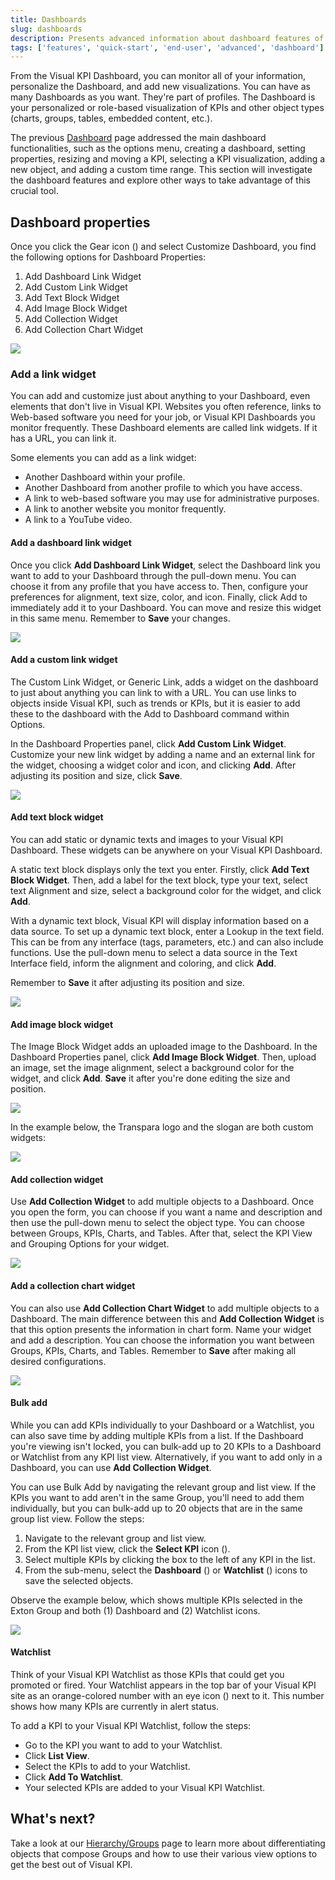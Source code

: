 ```yaml
---
title: Dashboards
slug: dashboards
description: Presents advanced information about dashboard features of Visual KPIs software for an end user.
tags: ['features', 'quick-start', 'end-user', 'advanced', 'dashboard']
---
```



From the Visual KPI Dashboard, you can monitor all of your information, personalize the Dashboard, and add new visualizations. You can have as many Dashboards as you want. They're part of profiles. The Dashboard is your personalized or role-based visualization of KPIs and other object types (charts, groups, tables, embedded content, etc.).

The previous [Dashboard](/docs/end-user/basic-navigation/dashboards) page addressed the main dashboard functionalities, such as the options menu, creating a dashboard, setting properties, resizing and moving a KPI, selecting a KPI visualization, adding a new object, and adding a custom time range. This section will investigate the dashboard features and explore other ways to take advantage of this crucial tool.

## Dashboard properties

Once you click the Gear icon (<SvgFont icon="188"/>) and select Customize Dashboard, you find the following options for Dashboard Properties:

1. Add Dashboard Link Widget
2. Add Custom Link Widget
3. Add Text Block Widget
4. Add Image Block Widget
5. Add Collection Widget
6. Add Collection Chart Widget

<Image src="media/end-user/features/dashboards/dashboard-properties.png"/>

### Add a link widget

You can add and customize just about anything to your Dashboard, even elements that don't live in Visual KPI. Websites you often reference, links to Web-based software you need for your job, or Visual KPI Dashboards you monitor frequently. These Dashboard elements are called link widgets. If it has a URL, you can link it.

Some elements you can add as a link widget:

- Another Dashboard within your profile.
- Another Dashboard from another profile to which you have access.
- A link to web-based software you may use for administrative purposes.
- A link to another website you monitor frequently.
- A link to a YouTube video.

#### Add a dashboard link widget

Once you click **Add Dashboard Link Widget**, select the Dashboard link you want to add to your Dashboard through the pull-down menu. You can choose it from any profile that you have access to. Then, configure your preferences for alignment, text size, color, and icon. Finally, click Add to immediately add it to your Dashboard. You can move and resize this widget in this same menu. Remember to **Save** your changes.

<Image src="media/end-user/features/dashboards/dashboard-link.png"/>

#### Add a custom link widget

The Custom Link Widget, or Generic Link, adds a widget on the dashboard to just about anything you can link to with a URL. You can use links to objects inside Visual KPI, such as trends or KPIs, but it is easier to add these to the dashboard with the Add to Dashboard command within Options.

In the Dashboard Properties panel, click **Add Custom Link Widget**. Customize your new link widget by adding a name and an external link for the widget, choosing a widget color and icon, and clicking **Add**. After adjusting its position and size, click **Save**.

<Image src="media/end-user/features/dashboards/external-link.png"/>

#### Add text block widget

You can add static or dynamic texts and images to your Visual KPI Dashboard. These widgets can be anywhere on your Visual KPI Dashboard.

A static text block displays only the text you enter. Firstly, click **Add Text Block Widget**. Then, add a label for the text block, type your text, select text Alignment and size, select a background color for the widget, and click **Add**.

With a dynamic text block, Visual KPI will display information based on a data source. To set up a dynamic text block, enter a Lookup in the text field. This can be from any interface (tags, parameters, etc.) and can also include functions. Use the pull-down menu to select a data source in the Text Interface field, inform the alignment and coloring, and click **Add**.

Remember to **Save** it after adjusting its position and size.

<Image src="media/end-user/features/dashboards/text-block-widget.png"/>

#### Add image block widget

The Image Block Widget adds an uploaded image to the Dashboard. In the Dashboard Properties panel, click **Add Image Block Widget**. Then, upload an image, set the image alignment, select a background color for the widget, and click **Add**. **Save** it after you're done editing the size and position.

<Image src="media/end-user/features/dashboards/image-block-widget.png"/>

In the example below, the Transpara logo and the slogan are both custom widgets:

<Image src="media/end-user/features/dashboards/text-image-example.png"/>

#### Add collection widget

Use **Add Collection Widget** to add multiple objects to a Dashboard. Once you open the form, you can choose if you want a name and description and then use the pull-down menu to select the object type. You can choose between Groups, KPIs, Charts, and Tables. After that, select the KPI View and Grouping Options for your widget.

<Image src="media/end-user/features/dashboards/collection-widget.png"/>

#### Add a collection chart widget

You can also use **Add Collection Chart Widget** to add multiple objects to a Dashboard. The main difference between this and **Add Collection Widget** is that this option presents the information in chart form. Name your widget and add a description. You can choose the information you want between Groups, KPIs, Charts, and Tables. Remember to **Save** after making all desired configurations.

<Image src="media/end-user/features/dashboards/collection-chart-widget.png"/>

#### Bulk add

While you can add KPIs individually to your Dashboard or a Watchlist, you can also save time by adding multiple KPIs from a list. If the Dashboard you're viewing isn't locked, you can bulk-add up to 20 KPIs to a Dashboard or Watchlist from any KPI list view. Alternatively, if you want to add only in a Dashboard, you can use **Add Collection Widget**.

You can use Bulk Add by navigating the relevant group and list view. If the KPIs you want to add aren't in the same Group, you'll need to add them individually, but you can bulk-add up to 20 objects that are in the same group list view. Follow the steps:

1. Navigate to the relevant group and list view.
2. From the KPI list view, click the **Select KPI** icon (<SvgFont icon="153"/>).
3. Select multiple KPIs by clicking the box to the left of any KPI in the list.
4. From the sub-menu, select the **Dashboard** (<SvgFont icon="10"/>) or **Watchlist** (<SvgFont icon="183"/>) icons to save the selected objects.

Observe the example below, which shows multiple KPIs selected in the Exton Group and both (1) Dashboard and (2) Watchlist icons.

<Image src="media/end-user/features/dashboards/bulk-add.png"/>

#### Watchlist

Think of your Visual KPI Watchlist as those KPIs that could get you promoted or fired. Your Watchlist appears in the top bar of your Visual KPI site as an orange-colored number with an eye icon (<SvgFont icon="183"/>) next to it. This number shows how many KPIs are currently in alert status.

To add a KPI to your Visual KPI Watchlist, follow the steps:

- Go to the KPI you want to add to your Watchlist.
- Click **List View**.
- Select the KPIs to add to your Watchlist.
- Click **Add To Watchlist**.
- Your selected KPIs are added to your Visual KPI Watchlist.

## What's next?

Take a look at our [Hierarchy/Groups](groups) page to learn more about differentiating objects that compose Groups and how to use their various view options to get the best out of Visual KPI.